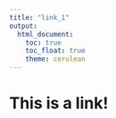 ```yaml
---
title: "link_1"
output: 
  html_document:
    toc: true
    toc_float: true
    theme: cerulean
---
```


# This is a link!





